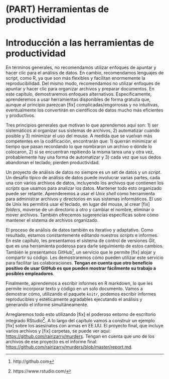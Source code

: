 # (PART) Herramientas de productividad {-}

# Introducción a las herramientas de productividad

En términos generales, no recomendamos utilizar enfoques de apuntar y hacer clic para el análisis de datos. En cambio, recomendamos lenguajes de script, como R, ya que son más flexibles y facilitan enormemente la reproducibilidad. Del mismo modo, recomendamos no utilizar enfoques de apuntar y hacer clic para organizar archivos y preparar documentos. En este capítulo, demostraremos enfoques alternativos. Específicamente, aprenderemos a usar herramientas disponibles de forma gratuita que, aunque al principio parezcan [fix] complicadas/engorrosas y no intuitivas, eventualmente los convertirán en científicos de datos mucho más eficientes y productivos.

Tres principios generales que motivan lo que aprendemos aquí son: 1) ser sistemáticos al organizar sus sistemas de archivos, 2) automatizar cuando posible y 3) minimizar el uso del mouse. A medida que se vuelvan más competentes en la codificación, encontrarán que: 1) querrán minimizar el tiempo que pasan recordando lo que nombraron un archivo o dónde lo colocaron, 2) si se encuentran repitiendo la misma tarea una y otra vez, probablemente hay una forma de automatizar y 3) cada vez que sus dedos abandonan el teclado, pierden productividad.

Un proyecto de análisis de datos no siempre es un set de datos y un _script_. Un desafío típico de análisis de datos puede involucrar varias partes, cada una con varios archivos de datos, incluyendo los archivos que contienen los _scripts_ que usamos para analizar los datos. Mantener todo esto organizado puede ser retante. Aprenderemos a usar el _Unix shell_ como herramienta para administrar archivos y directorios en sus sistemas informáticos. El uso de Unix les permitirá usar el teclado, en lugar del mouse, al crear [fix] _folders_, moverse de un directorio a otro y cambiar el nombre, eliminar o mover archivos. También ofrecemos sugerencias específicas sobre cómo mantener el sistema de archivos organizado.

El proceso de análisis de datos también es iterativo y adaptativo. Como resultado, estamos constantemente editando nuestros _scripts_ e informes. En este capítulo, les presentamos el sistema de control de versiones _Git_, que es una herramienta poderosa para darle seguimiento de estos cambios. También le presentamos GitHub^[http://github.com], un servicio que le permite [fix] alojar y compartir su código. Les demostraremos cómo pueden utilizar este servicio para facilitar las colaboraciones. **Tengan en cuenta que otro beneficio positivo de usar GitHub es que pueden mostrar fácilmente su trabajo a posibles empleadores**.

Finalmente, aprendemos a escribir informes en R markdown, lo que les permite incorporar texto y código en un solo documento. Vamos a demostrar cómo, utilizando el paquete `knitr`, podemos escribir informes reproducibles y estéticamente agradables ejecutando el análisis y generando el informe simultáneamente.

Arreglaremos todo esto utilizando [fix] el poderoso entorno de escritorio integrado RStudio^[https://www.rstudio.com/]. A lo largo del capítulo vamos a construir un ejemplo [fix] sobre los asesinatos con armas en EE.UU. El proyecto final, que incluye varios archivos y [fix] carpetas, se puede ver aquí: [https://github.com/rairizarry/murders](https://github.com/rairizarry/murders). Tengan en cuenta que uno de los archivos de ese proyecto es el informe final: [https://github.com/rairizarry/murders/blob/master/report.md](https://github.com/rairizarry/murders/blob/master/report.md).

